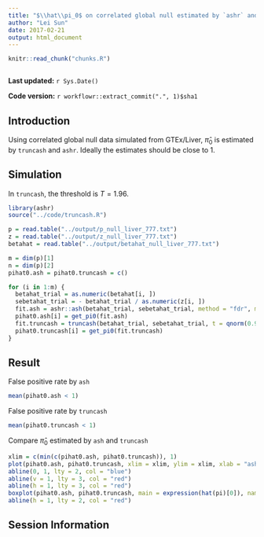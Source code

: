 ```yaml
---
title: "$\\hat\\pi_0$ on correlated global null estimated by `ashr` and `truncash`"
author: "Lei Sun"
date: 2017-02-21
output: html_document
---
```


```r
knitr::read_chunk("chunks.R")
```

```r
```

**Last updated:** `r Sys.Date()`

**Code version:** `r workflowr::extract_commit(".", 1)$sha1`

## Introduction

Using correlated global null data simulated from GTEx/Liver, $\hat\pi_0$ is estimated by `truncash` and `ashr`.  Ideally the estimates should be close to $1$.

## Simulation

In `truncash`, the threshold is $T = 1.96$.

```r
library(ashr)
source("../code/truncash.R")
```

```r
p = read.table("../output/p_null_liver_777.txt")
z = read.table("../output/z_null_liver_777.txt")
betahat = read.table("../output/betahat_null_liver_777.txt")

m = dim(p)[1]
n = dim(p)[2]
pihat0.ash = pihat0.truncash = c()

for (i in 1:m) {
  betahat_trial = as.numeric(betahat[i, ])
  sebetahat_trial = - betahat_trial / as.numeric(z[i, ])
  fit.ash = ashr::ash(betahat_trial, sebetahat_trial, method = "fdr", mixcompdist = "normal")
  pihat0.ash[i] = get_pi0(fit.ash)
  fit.truncash = truncash(betahat_trial, sebetahat_trial, t = qnorm(0.975))
  pihat0.truncash[i] = get_pi0(fit.truncash)
}
```

## Result

False positive rate by `ash`
```r
mean(pihat0.ash < 1)
```

False positive rate by `truncash`
```r
mean(pihat0.truncash < 1)
```

Compare $\hat\pi_0$ estimated by `ash` and `truncash`
```r
xlim = c(min(c(pihat0.ash, pihat0.truncash)), 1)
plot(pihat0.ash, pihat0.truncash, xlim = xlim, ylim = xlim, xlab = "ash", ylab = "truncash", main = expression(hat(pi)[0]))
abline(0, 1, lty = 2, col = "blue")
abline(v = 1, lty = 3, col = "red")
abline(h = 1, lty = 3, col = "red")
boxplot(pihat0.ash, pihat0.truncash, main = expression(hat(pi)[0]), names = c("ash", "truncash"))
abline(h = 1, lty = 2, col = "red")
```

## Session Information

```r
```
